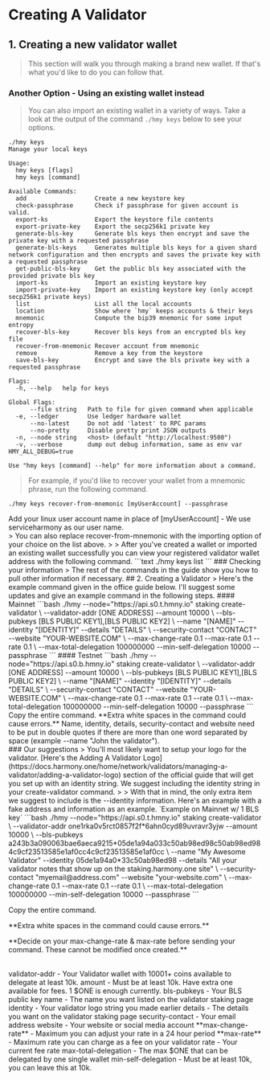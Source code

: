 
# Creating A Validator
## 1. Creating a new validator wallet
> This section will walk you through making a brand new wallet. If that's what you'd like to do you can follow that. 
### Another Option - Using an existing wallet instead
> You can also import an existing wallet in a variety of ways. Take a look at the output of the command `./hmy keys` below to see your options.
```text
./hmy keys
Manage your local keys

Usage:
  hmy keys [flags]
  hmy keys [command]

Available Commands:
  add                   Create a new keystore key
  check-passphrase      Check if passphrase for given account is valid.
  export-ks             Export the keystore file contents
  export-private-key    Export the secp256k1 private key
  generate-bls-key      Generate bls keys then encrypt and save the private key with a requested passphrase
  generate-bls-keys     Generates multiple bls keys for a given shard network configuration and then encrypts and saves the private key with a requested passphrase
  get-public-bls-key    Get the public bls key associated with the provided private bls key
  import-ks             Import an existing keystore key
  import-private-key    Import an existing keystore key (only accept secp256k1 private keys)
  list                  List all the local accounts
  location              Show where `hmy` keeps accounts & their keys
  mnemonic              Compute the bip39 mnemonic for some input entropy
  recover-bls-key       Recover bls keys from an encrypted bls key file
  recover-from-mnemonic Recover account from mnemonic
  remove                Remove a key from the keystore
  save-bls-key          Encrypt and save the bls private key with a requested passphrase

Flags:
  -h, --help   help for keys

Global Flags:
      --file string   Path to file for given command when applicable
  -e, --ledger        Use ledger hardware wallet
      --no-latest     Do not add 'latest' to RPC params
      --no-pretty     Disable pretty print JSON outputs
  -n, --node string   <host> (default "http://localhost:9500")
  -v, --verbose       dump out debug information, same as env var HMY_ALL_DEBUG=true

Use "hmy keys [command] --help" for more information about a command.
```
> For example, if you'd like to recover your wallet from a mnemonic phrase, run the following command.
```text
./hmy keys recover-from-mnemonic [myUserAccount] --passphrase
```
<div className="p-4 border border-gray-200 dark:border-gray-900 rounded mt-6">
<Callout emoji="⚠️">
  Add your linux user account name in place of [myUserAccount] - We use serviceharmony as our user name.
</Callout>
</div>
> You can also replace recover-from-mnemonic with the importing option of your choice on the list above.
>
> After you've created a wallet or imported an existing wallet successfully you can view your registered validator wallet address with the following command.
```text
./hmy keys list
```
### Checking your information
> The rest of the commands in the guide show you how to pull other information if necessary.
## 2. Creating a Validator
> Here's the example command given in the office guide below. I'll suggest some updates and give an example command in the following steps.
#### Mainnet
```bash
./hmy --node="https://api.s0.t.hmny.io" staking create-validator \
    --validator-addr [ONE ADDRESS] --amount 10000 \
    --bls-pubkeys [BLS PUBLIC KEY1],[BLS PUBLIC KEY2] \
    --name "[NAME]" --identity "[IDENTITY]" --details "DETAILS" \
    --security-contact "CONTACT" --website "YOUR-WEBSITE.COM" \
    --max-change-rate 0.1 --max-rate 0.1 --rate 0.1 \
    --max-total-delegation 100000000 --min-self-delegation 10000 --passphrase
```
#### Testnet
```bash
./hmy --node="https://api.s0.b.hmny.io" staking create-validator \
    --validator-addr [ONE ADDRESS] --amount 10000 \
    --bls-pubkeys [BLS PUBLIC KEY1],[BLS PUBLIC KEY2] \
    --name "[NAME]" --identity "[IDENTITY]" --details "DETAILS" \
    --security-contact "CONTACT" --website "YOUR-WEBSITE.COM" \
    --max-change-rate 0.1 --max-rate 0.1 --rate 0.1 \
    --max-total-delegation 100000000 --min-self-delegation 10000 --passphrase
```
<div className="p-4 border border-gray-200 dark:border-gray-900 rounded mt-6">
<Callout emoji="⚠️">
  Copy the entire command. **Extra white spaces in the command could cause errors.**
  Name, identity, details, security-contact and website need to be put in double quotes if there are more than one word separated by space (example --name "John the validator").
</Callout>
</div>
### Our suggestions
> You'll most likely want to setup your logo for the validator. [Here's the Adding A Validator Logo](https://docs.harmony.one/home/network/validators/managing-a-validator/adding-a-validator-logo) section of the official guide that will get you set up with an identity string. We suggest including the identity string in your create-validator command.
> 
> With that in mind, the only extra item we suggest to include is the --identity information. Here's an example with a fake address and information as an example.
`Example on Mainnet w/ 1 BLS key`
```bash
./hmy --node="https://api.s0.t.hmny.io" staking create-validator \
    --validator-addr one1rka0v5rct0857f2f*6ahn0cyd89uvravr3yjw --amount 10000 \
    --bls-pubkeys a243b3a090063bae6aeca9215*05de1a94a033c50ab98ed98c50ab98ed984c9cf23513585e1af0cc4c9cf23513585e1af0cc \
    --name "My Awesome Validator" --identity 05de1a94a0*33c50ab98ed98 --details "All your validator notes that show up on the staking.harmony.one site" \
    --security-contact "myemail@address.com" --website "your-website.com" \
    --max-change-rate 0.1 --max-rate 0.1 --rate 0.1 \
    --max-total-delegation 100000000 --min-self-delegation 10000 --passphrase
```
<div className="p-4 border border-gray-200 dark:border-gray-900 rounded mt-6">
<Callout emoji="⚠️">
  <p>Copy the entire command.</p>
  <p>**Extra white spaces in the command could cause errors.**</p>
  <p>**Decide on your max-change-rate & max-rate before sending your command. These cannot be modified once created.**</p><br />
  validator-addr - Your Validator wallet with 10001+ coins available to delegate at least 10k.  
  amount - Must be at least 10k. Have extra one available for fees. 1 $ONE is enough currently.  
  bls-pubkeys - Your BLS public key  
  name - The name you want listed on the validator staking page  
  identity - Your validator logo string you made earlier  
  details - The details you want on the validator staking page  
  security-contact - Your email address  
  website - Your website or social media account  
  **max-change-rate** - Maximum you can adjust your rate in a 24 hour period  
  **max-rate** - Maximum rate you can charge as a fee on your validator  
  rate - Your current fee rate  
  max-total-delegation - The max $ONE that can be delegated by one single wallet  
  min-self-delegation - Must be at least 10k, you can leave this at 10k.
</Callout>
</div>
